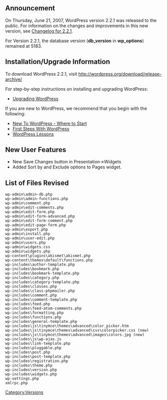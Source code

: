 == Announcement ==
On Thursday, June 21, 2007, WordPress version 2.2.1 was released to the public. For information on the changes and improvements in this new version, see [[Changelog/2.2.1|Changelog for 2.2.1]].  

For Version 2.2.1, the database version ('''db_version''' in '''wp_options''') remained at 5183.

==Installation/Upgrade Information==
To download WordPress 2.2.1, visit http://wordpress.org/download/release-archive/

For step-by-step instructions on installing and upgrading WordPress:

* [[Upgrading WordPress]]

If you are new to WordPress, we recommend that you begin with the following:
* [[New To WordPress - Where to Start]]
* [[First Steps With WordPress]]
* [[WordPress Lessons]]

== New User Features ==
* New Save Changes button in Presentation->Widgets
* Added Sort by and Exclude options to Pages widget.

<!--
== Developer / Power User Stuff ==

-->
==List of Files Revised==
<pre>
wp-admin\admin-db.php
wp-admin\admin-functions.php
wp-admin\comment.php
wp-admin\edit-comments.php
wp-admin\edit-form.php
wp-admin\edit-form-advanced.php
wp-admin\edit-form-comment.php
wp-admin\edit-page-form.php
wp-admin\export.php
wp-admin\install.php
wp-admin\user-edit.php
wp-admin\users.php
wp-admin\widgets.css
wp-admin\widgets.php
wp-content\plugins\akismet\akismet.php
wp-content\themes\default\functions.php
wp-includes\author-template.php
wp-includes\bookmark.php
wp-includes\bookmark-template.php
wp-includes\category.php
wp-includes\category-template.php
wp-includes\classes.php
wp-includes\class-phpmailer.php
wp-includes\comment.php
wp-includes\comment-template.php
wp-includes\feed.php
wp-includes\feed-atom-comments.php
wp-includes\formatting.php
wp-includes\functions.php
wp-includes\general-template.php
wp-includes\js\tinymce\themes\advanced\color_picker.htm  
wp-includes\js\tinymce\themes\advanced\css\colorpicker.css (new)
wp-includes\js\tinymce\themes\advanced\images\colors.jpg (new)
wp-includes\js\wp-ajax.js
wp-includes\link-template.php
wp-includes\pluggable.php
wp-includes\post.php
wp-includes\post-template.php
wp-includes\registration.php
wp-includes\theme.php
wp-includes\version.php
wp-includes\widgets.php
wp-settings.php
xmlrpc.php
</pre>

{{Versions}}

[[Category:Versions]]